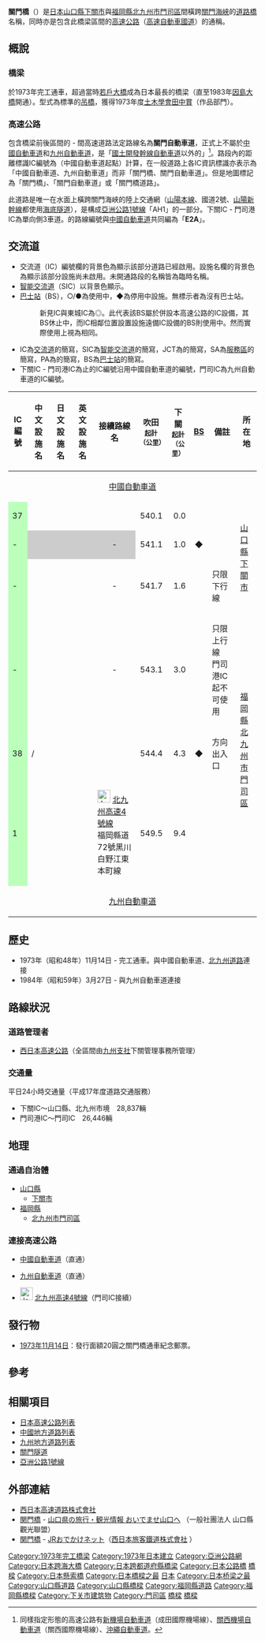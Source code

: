 {{noteTA
|G1=Unit
}}
{{Infobox bridge
|bridge_name      = 關門橋
|native_name      = 関門橋
|native_name_lang = ja
|image            = Kanmonkyo Bridge 01.JPG
|caption          = 關門橋
|official_name    = 
|also_known_as    = 
|carries          = {{Ja Exp Route Sign|E2A}} 關門橋（關門自動車道）
|crosses          = [[關門海峽|關門海峽]]
|locale           = {{JPN}}[[山口縣|山口縣]][[下關市|下關市]][[壇之浦町|壇之浦町]]<br />{{JPN}}[[福岡縣|福岡縣]][[北九州市|北九州市]][[門司區|門司區]]
|maint            = [[西日本高速公路|西日本高速公路株式會社]]
|id               = 
|design           = [[懸索橋|懸索橋]]
|material         = [[鋼|鋼]]
|winner           = 1973年度土木學會田中賞
|mainspan         = {{convert|712|m|ft|0}}
|length           = {{convert|1068|m|ft|0}}
|width            = {{convert|26|m|ft|0}}
|height           = {{convert|141|m|ft|0}}（主塔）
|clearance= 
|below=  
|traffic= 
|open              = 1973年11月14日
|closed= 
|toll= 
|map_cue= 
|map_image= 
|map_text= 
|map_width= 
|coordinates= 
|lat= 
|long= 
}}

'''關門橋'''（{{jpn|j=関門橋|hg=かんもんきょう|rm=Kanmon kyō|f=y}}）是[[日本|日本]][[山口縣|山口縣]][[下關市|下關市]]與[[福岡縣|福岡縣]][[北九州市|北九州市]][[門司區|門司區]]間橫跨[[關門海峽|關門海峽]]的[[橋|道路橋]]名稱，同時亦是包含此橋梁區間的[[日本高速公路|高速公路]]（[[高速自動車國道|高速自動車國道]]）的通稱。

== 概說 ==
=== 橋梁 ===
於1973年完工通車，超過當時[[若戶大橋|若戶大橋]]成為日本最長的橋梁（直至1983年[[因島大橋|因島大橋]]開通）。型式為標準的[[吊橋|吊橋]]，獲得1973年度[[土木學會田中賞|土木學會田中賞]]（作品部門）。

=== 高速公路 ===
{{Infobox_road
|system             = [[高速自動車國道|高速自動車國道]]
|徽號               = [[File:KANMON_EXP(E2A).svg|130px]]
|highway_name       = {{Ja Exp Route Sign|E2A}} 關門橋（關門自動車道）
|副名               = {{AHN-AH|1}} [[亞洲公路1號線|亞洲公路1號線]]
|map                = 
|length             = 9.4
|established        = 1973年
|starting_terminus  = {{JPN}}[[山口縣|山口縣]][[下關市|下關市]]（{{link-ja|下關IC|下関インターチェンジ}}）
|cities             = 
|ending_terminus    = {{JPN}}[[福岡縣|福岡縣]][[北九州市|北九州市]][[門司區|門司區]]（{{link-ja|門司IC|門司インターチェンジ}}）
|junction           = {{Ja Exp Route Sign|E2A}} [[中國自動車道|中國自動車道]]<br />{{Ja Exp Route Sign|E3}} [[九州自動車道|九州自動車道]]<br />[[北九州高速4號線|北九州高速4號線]]
}}

包含橋梁前後區間的{{link-ja|下關IC|下関インターチェンジ}} - {{link-ja|門司IC|門司インターチェンジ}}間高速道路法定路線名為'''關門自動車道'''，正式上不屬於[[中國自動車道|中國自動車道]]和[[九州自動車道|九州自動車道]]，是「[[國土開發幹線自動車道|國土開發幹線自動車道]]以外的{{link-ja|高速自動車國道路線指定政令|高速自動車国道の路線を指定する政令|指定高速公路}}」<ref>同樣指定形態的高速公路有[[新機場自動車道|新機場自動車道]]（成田國際機場線）、[[關西機場自動車道|關西機場自動車道]]（關西國際機場線）、[[沖繩自動車道|沖繩自動車道]]。</ref>。路段內的距離標識IC編號為{{link-ja|吹田JCT|吹田ジャンクション}}（中國自動車道起點）計算，在一般道路上各IC資訊標識亦表示為「中國自動車道、九州自動車道」而非「關門橋、關門自動車道」。但是地圖標記為「關門橋」、「關門自動車道」或「關門橋道路」。

此道路是唯一在水面上橫跨關門海峽的陸上交通網（[[山陽本線|山陽本線]]、國道2號、[[山陽新幹線|山陽新幹線]]都使用[[海底隧道|海底隧道]]），是構成[[亞洲公路1號線|亞洲公路1號線]]「AH1」的一部分。下關IC - 門司港IC為單向側3車道。{{link-ja|高速公路編號|高速道路ナンバリング}}的路線編號與[[中國自動車道|中國自動車道]]共同編為「'''E2A'''」{{sfn|東日本高速道路株式会社・中日本高速道路株式会社・西日本高速道路株式会社|2017|p=標識編4-15}}。

== 交流道 ==
* 交流道（IC）編號欄的背景色為{{Color|#BFB|■}}顯示該部分道路已經啟用。設施名欄的背景色為{{Color|#CCC|■}}顯示該部分設施尚未啟用。未開通路段的名稱皆為臨時名稱。
* [[智能交流道|智能交流道]]（SIC）以背景色{{Color|#eda5ff|■}}顯示。
* [[巴士站|巴士站]]（BS），○/●為使用中，◆為停用中設施。無標示者為沒有巴士站。
*: 新見IC與東城IC為◎。此代表該BS屬於併設本高速公路的IC設備，其BS休止中，而IC相鄰位置設置設施遠備IC設備的BS則使用中。然而實際使用上視為相同。
* IC為[[交流道|交流道]]的簡寫，SIC為[[智能交流道|智能交流道]]的簡寫，JCT為{{link-ja|公路分岔點|ジャンクション (道路)}}的簡寫，SA為[[服務區|服務區]]的簡寫，PA為{{link-ja|停車區|パーキングエリア}}的簡寫，BS為[[巴士站|巴士站]]的簡寫。
* 下關IC - 門司港IC為止的IC編號沿用中國自動車道的編號，門司IC為九州自動車道的IC編號。
{| class="wikitable"
|-
!IC<br />編號
!中文設施名
!日文設施名
!英文設施名
!接續路線名
!吹田<br /><span style="font-size:small">起計<br />（公里）</span>
!下關<br /><span style="font-size:small">起計<br />（公里）</span>
![[巴士站|BS]]
!備註
!colspan="2"|所在地
|- style="border-top:3px solid green"
|style="text-align:center" colspan="10"|{{Ja Exp Route Sign|E2A}} [[中國自動車道|中國自動車道]]
|-
!style="background-color:#BFB"|37
|{{link-ja|下關IC|下関インターチェンジ}}
|{{lang|ja|下関IC}}
|{{lang|en|Shimonoseki}}
|{{link-ja|山口縣道57號下關港線|山口県道57号下関港線}}<br />{{link-ja|山口縣道258號武久椋野線|山口県道258号武久椋野線}}
|style="text-align:right"|540.1
|style="text-align:right"|0.0
|style="text-align:center"|
|
|rowspan="3" colspan="2"|[[山口縣|山口縣]]<br />[[下關市|下關市]]
|-
!style="background-color:#BFB"|-
|style="background-color:#CCC"|{{link-ja|下關壇之浦BS|下関壇之浦バスストップ}}
|style="background-color:#CCC"|{{lang|ja|下関壇之浦BS}}
|style="background-color:#CCC"|{{lang|en|Shimonoseki-Dannoura}}
|style="background-color:#CCC; text-align:center"|-
|style="text-align:right"|541.1
|style="text-align:right"|1.0
|style="text-align:center"|◆
|
|-
!style="background-color:#BFB"|-
|{{link-ja|壇之浦PA|壇之浦パーキングエリア}}
|{{lang|ja|壇之浦PA}}
|{{lang|en|Dannoura}}
|style="text-align:center"|-
|style="text-align:right"|541.7
|style="text-align:right"|1.6
|style="text-align:center"|
|只限下行線
|-
!style="background-color:#BFB"|-
|{{link-ja|和布刈PA|めかりパーキングエリア}}
|{{lang|ja|めかりPA}}
|{{lang|en|Mekari}}
|style="text-align:center"|-
|style="text-align:right"|543.1
|style="text-align:right"|3.0
|style="text-align:center"|
|只限上行線<br />門司港IC起不可使用
|rowspan="3" colspan="2"|[[福岡縣|福岡縣]]<br />[[北九州市|北九州市]]<br />[[門司區|門司區]]
|-
!style="background-color:#BFB"|38
|{{link-ja|門司港IC|門司港インターチェンジ}}/{{link-ja|門司港BS|門司港バスストップ|BS}}
|{{lang|ja|門司港IC/BS}}
|{{lang|en|Mojikō}}
|{{link-ja|福岡縣道72號黑川白野江東本町線|福岡県道72号黒川白野江東本町線}}
|style="text-align:right"|544.4
|style="text-align:right"|4.3
|style="text-align:center"|◆
|{{link-ja|下關JCT|下関ジャンクション}}方向出入口
|-
!style="background-color:#BFB"|1
|{{link-ja|門司IC|門司インターチェンジ}}
|{{lang|ja|門司IC}}
|{{lang|en|Moji}}
|[[File:Japanese_Urban_Expwy_Sign_0004.svg|26px]] [[北九州高速4號線|北九州高速4號線]]<br />福岡縣道72號黑川白野江東本町線
|style="text-align:right"|549.5
|style="text-align:right"|9.4
|style="text-align:center"|
|
|-
|style="text-align:center" colspan="10"|{{Ja Exp Route Sign|E3}} [[九州自動車道|九州自動車道]]
|}

== 歷史 ==
* 1973年（昭和48年）11月14日 - 完工通車。與中國自動車道、[[北九州高速4號線|北九州道路]]連接
* 1984年（昭和59年）3月27日 - 與九州自動車道連接

== 路線狀況 ==
=== 道路管理者 ===
* [[西日本高速公路|西日本高速公路]]（全區間由[[西日本高速公路九州支社|九州支社]]下關管理事務所管理）

=== 交通量 ===
平日24小時交通量（平成17年度道路交通服務）
* 下關IC～山口縣、北九州市境　28,837輛
* 門司港IC～門司IC　26,446輛

== 地理 ==
=== 通過自治體 ===
* [[山口縣|山口縣]]
** [[下關市|下關市]]
* [[福岡縣|福岡縣]]
** [[北九州市|北九州市]][[門司區|門司區]]
=== 連接高速公路 ===
* {{Ja Exp Route Sign|E2A}} [[中國自動車道|中國自動車道]]（{{link-ja|下關IC|下関インターチェンジ}}直通）
* {{Ja Exp Route Sign|E3}} [[九州自動車道|九州自動車道]]（{{link-ja|門司IC|門司インターチェンジ}}直通）
* [[File:Japanese_Urban_Expwy_Sign_0004.svg|26px]] [[北九州高速4號線|北九州高速4號線]]（門司IC接續）

== 發行物 ==
* [[1973年|1973年]][[11月14日|11月14日]]：發行面額20圓之關門橋通車紀念郵票。
== 參考 ==
{{Reflist}}

== 相關項目 ==
* [[日本高速公路列表|日本高速公路列表]]
* [[中國地方道路列表|中國地方道路列表]]
* [[九州地方道路列表|九州地方道路列表]]
* [[關門隧道_(國道2號)|關門隧道]]
* [[亞洲公路1號線|亞洲公路1號線]]

== 外部連結 ==
{{commonscat|Kanmonkyo Bridge}}
* [http://www.w-nexco.co.jp/ 西日本高速道路株式會社] {{Wayback|url=http://www.w-nexco.co.jp/ |date=20100923092218 }}
* [http://www.oidemase.or.jp/db/a/detail.php?id_num=35201aa0000000442&p=85 関門橋] {{Wayback|url=http://www.oidemase.or.jp/db/a/detail.php?id_num=35201aa0000000442&p=85 |date=20190713014423 }} - [http://www.oidemase.or.jp/ 山口県の旅行・観光情報 おいでませ山口へ] {{Wayback|url=http://www.oidemase.or.jp/ |date=20180116135114 }}（一般社團法人 山口縣觀光聯盟）
* [https://web.archive.org/web/20090430185452/http://event.jr-odekake.net/spot/8401.html 関門橋] - [http://www.jr-odekake.net/ JRおでかけネット]（[http://www.westjr.co.jp/ 西日本旅客鐵道株式會社] {{Wayback|url=http://www.westjr.co.jp/ |date=20100106151032 }}）

{{日本高速公路}}
{{西日本高速公路}}
{{關門自動車道}}
{{Portal bar|日本|山口|福岡|公路|建築}}
[[Category:1973年完工橋梁|Category:1973年完工橋梁]]
[[Category:1973年日本建立|Category:1973年日本建立]]
[[Category:亞洲公路網|Category:亞洲公路網]]
[[Category:日本跨海大橋|Category:日本跨海大橋]]
[[Category:日本跨都道府縣橋梁|Category:日本跨都道府縣橋梁]]
[[Category:日本公路橋|Category:日本公路橋]]
[[Category:日本國道|橋樑]]
[[Category:日本懸索橋|Category:日本懸索橋]]
[[Category:日本橋樑之最|Category:日本橋樑之最]]
[[Category:世界之最|日本]]
[[Category:日本桥梁之最|Category:日本桥梁之最]]
[[Category:山口縣道路|Category:山口縣道路]]
[[Category:山口縣橋樑|Category:山口縣橋樑]]
[[Category:福岡縣道路|Category:福岡縣道路]]
[[Category:福岡縣橋樑|Category:福岡縣橋樑]]
[[Category:下关市建筑物|Category:下关市建筑物]]
[[Category:門司區|Category:門司區]]
[[Category:西日本高速公路|橋樑]]
[[Category:關門海峽|橋樑]]
{{DEFAULTSORT:Kanmonkyou}}